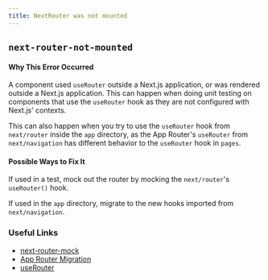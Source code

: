 ```yaml
---
title: NextRouter was not mounted
---
```


## `next-router-not-mounted`

#### Why This Error Occurred

A component used `useRouter` outside a Next.js application, or was rendered outside a Next.js application. This can happen when doing unit testing on components that use the `useRouter` hook as they are not configured with Next.js' contexts.

This can also happen when you try to use the `useRouter` hook from `next/router` inside the `app` directory, as the App Router's `useRouter` from `next/navigation` has different behavior to the `useRouter` hook in `pages`.

#### Possible Ways to Fix It

If used in a test, mock out the router by mocking the `next/router`'s `useRouter()` hook.

If used in the `app` directory, migrate to the new hooks imported from `next/navigation`.

### Useful Links

- [next-router-mock](https://www.npmjs.com/package/next-router-mock)
- [App Router Migration](https://nextjs.org/docs/pages/building-your-application/upgrading/app-router-migration#step-5-migrating-routing-hooks)
- [useRouter](https://nextjs.org/docs/app/api-reference/functions/use-router)
